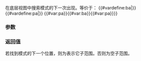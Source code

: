 {{cpp/ranges/split_view/title|''find_next''}}
{{cpp/ranges/split_view/navbar}}
{{dcl begin}}
{{dcla|expos=yes|
constexpr ranges::subrange&lt;ranges::iterator_t&lt;V&gt;&gt;
    /*find_next*/( ranges::iterator_t&lt;V&gt; it );
}}
{{dcl end}}

在底层视图中搜索模式的下一次出现。等价于：
{{#vardefine:ba|{{rlpsi|/#base_}}}}{{#vardefine:pa|{{rlpsi|/#pattern_}}}}
{{box|{{c/core|1=
auto [b, e] = ranges::search(ranges::subrange(it, ranges::end(}}{{#var:ba}}{{c/core|)),}}{{nbspt}}{{#var:pa}}{{c/core|1=);

if (b != ranges::end(}}{{#var:ba}}{{c/core|) and ranges::empty(}}{{#var:pa}}{{c/core|))
{
    ++b;
    ++e;
}

return {b, e};
}}}}

===参数===
{{par begin}}
{{par|it|指向要开始搜索的位置的迭代器}}
{{par end}}

===返回值===
若找到模式的下一个位置，则为表示它子范围。否则为空子范围。

{{langlinks|en|es|ja|ru}}